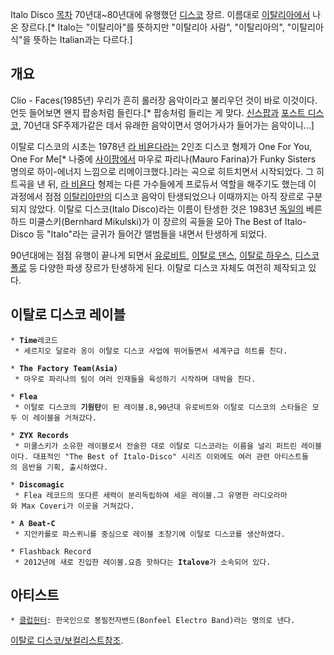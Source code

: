 Italo Disco
[[목차]]
70년대~80년대에 유행했던 [[디스코]] 장르. 이름대로 [[이탈리아]]에서 나온 장르다.[* Italo는 "이탈리아"를 뜻하지만 "이탈리아 사람", "이탈리아의", "이탈리아식"을 뜻하는 Italian과는 다르다.]

== 개요 ==
{{{#!html
<object width="640" height="480"><param name="movie" value="//www.youtube.com/v/kw3mlykbAfk?version=3&amp;hl=ko_KR"></param><param name="allowFullScreen" value="true"></param><param name="allowscriptaccess" value="always"></param><embed src="//www.youtube.com/v/kw3mlykbAfk?version=3&amp;hl=ko_KR" type="application/x-shockwave-flash" width="640" height="480" allowscriptaccess="always" allowfullscreen="true"></embed></object>
}}}
Clio - Faces(1985년)
우리가 흔히 롤러장 음악이라고 불리우던 것이 바로 이것이다. 언듯 들어보면 왠지 팝송처럼 들린다.[* 팝송처럼 들리는 게 맞다. [[신스팝]]과 [[포스트 디스코]], 70년대 SF주제가같은 데서 유래한 음악이면서 영어가사가 들어가는 음악이니...]

이탈로 디스코의 시초는 1978년 [[라 비욘다]]라는 2인조 디스코 형제가 One For You, One For Me[* 나중에 [[사이팜]]에서 마우로 파리나(Mauro Farina)가 Funky Sisters 명의로 하이-에너지 느낌으로 리메이크했다.]라는 곡으로 히트치면서 시작되었다. 그 히트곡을 낸 뒤, [[라 비욘다]] 형제는 다른 가수들에게 프로듀서 역할을 해주기도 했는데 이 과정에서 점점 [[이탈리아]]만의 디스코 음악이 탄생되었으나 이때까지는 아직 장르로 구분되지 않았다.
이탈로 디스코(Italo Disco)라는 이름이 탄생한 것은 1983년 [[독일]]의 베른하드 미쿨스키(Bernhard Mikulski)가 이 장르의 곡들을 모아 The Best of Italo-Disco 등 "Italo"라는 글귀가 들어간 앨범들을 내면서 탄생하게 되었다.

90년대에는 점점 유행이 끝나게 되면서 [[유로비트]], [[이탈로 댄스]], [[이탈로 하우스]], [[디스코 폴로]] 등 다양한 파생 장르가 탄생하게 된다. 이탈로 디스코 자체도 여전히 제작되고 있다.

== 이탈로 디스코 레이블 ==
 * '''Time'''레코드
  * 세르지오 달로라 옹이 이탈로 디스코 사업에 뛰어들면서 세계구급 히트를 친다.

 * '''The Factory Team(Asia)'''
  * 마우로 파리나의 팀이 여러 인재들을 육성하기 시작하며 대박을 친다.

 * '''Flea'''
  * 이탈로 디스코의 '''기원탄'''이 된 레이블.8,90년대 유로비트와 이탈로 디스코의 스타들은 모두 이 레이블을 거쳐갔다.

 * '''ZYX  Records'''
  * 미쿨스키가 소유한 레이블로서 전술한 대로 이탈로 디스코라는 이름을 널리 퍼트린 레이블이다. 대표적인 "The Best of Italo-Disco" 시리즈 이외에도 여러 관련 아티스트들의 음반을 기획, 출시하였다.

 * '''Discomagic'''
  * Flea 레코드의 또다른 세력이 분리독립하여 세운 레이블.그 유명한 라디오라마와 Max Coveri가 이곳을 거쳐갔다.

 * '''A Beat-C'''
  * 지안카를로 파스퀴니를 중심으로 레이블 초창기에 이탈로 디스코를 생산하였다.

 * Flashback Record
  * 2012년에 새로 진입한 레이블.요즘 핫하다는 '''Italove'''가 소속되어 있다.

== 아티스트 ==

 * [[클럽헌터]]: 한국인으로 봉필전자밴드(Bonfeel Electro Band)라는 명의로 낸다.

[[이탈로 디스코/보컬리스트]]참조.
